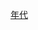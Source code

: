{{Decade in country category|19|6|中國|亞洲}}
{{Commons category|China in the 1960s}}

[[Category:中华人民共和国编年史|年代]]